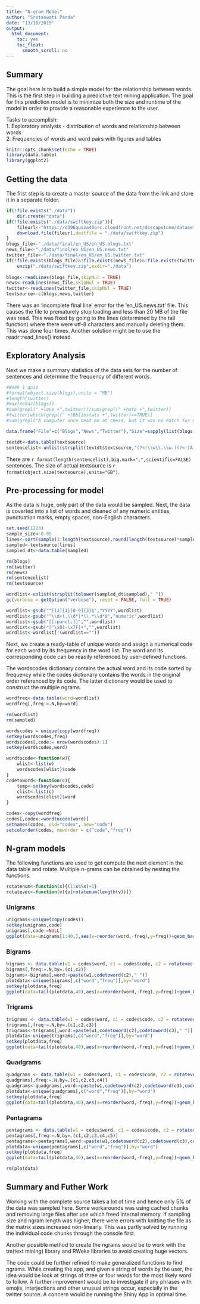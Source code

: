 ```yaml
---
title: "N-gram Model"
author: "Srotaswati Panda"
date: "13/10/2019"
output:
  html_document:
    toc: yes
    toc_float:
      smooth_scroll: no
---
```


## Summary

The goal here is to build a simple model for the relationship between words. This is the first step in building a predictive text mining application. The goal for this prediction model is to minimize both the size and runtime of the model in order to provide a reasonable experience to the user.

Tasks to accomplish:  
1. Exploratory analysis - distribution of words and relationship between words  
2. Frequencies of words and word pairs with figures and tables


```r
knitr::opts_chunk$set(echo = TRUE)
library(data.table)
library(ggplot2)
```

## Getting the data
The first step is to create a master source of the data from the link and store it in a separate folder.
```r
if(!file.exists("./data"))
    dir.create("data")
if(!file.exists("./data/swiftkey.zip")){
    fileurl<-"https://d396qusza40orc.cloudfront.net/dsscapstone/dataset/Coursera-SwiftKey.zip"
    download.file(fileurl,destfile = "./data/swiftkey.zip")
}
blogs_file<-"./data/final/en_US/en_US.blogs.txt"
news_file<-"./data/final/en_US/en_US.news.txt"
twitter_file<-"./data/final/en_US/en_US.twitter.txt"
if(!file.exists(blogs_file)&!file.exists(news_file)&!file.exists(twitter_file))
    unzip("./data/swiftkey.zip",exdir="./data")
 
blogs<-readLines(blogs_file,skipNul = TRUE)
news<-readLines(news_file,skipNul = TRUE)
twitter<-readLines(twitter_file,skipNul = TRUE)
textsource<-c(blogs,news,twitter)
```
There was an ‘incomplete final line’ error for the 'en_US.news.txt' file. This causes the file to prematurely stop loading and less than 20 MB of the file was read. This was fixed by going to the lines (determined by the tail function) where there were utf-8 characters and manually deleting them. This was done four times. Another solution might be to use the readr::read_lines() instead.

## Exploratory Analysis
Next we make a summary statistics of the data sets for the number of sentences and determine the frequency of different words. 
```r
#Week 1 quiz
#format(object.size(blogs),units = "MB")
#length(twitter)
#max(nchar(blogs))
#sum(grepl(" +love +",twitter))/sum(grepl(" +hate +",twitter))
#twitter[which(grepl(" +[Bb]iostats +",twitter)==TRUE)]
#sum(grepl("A computer once beat me at chess, but it was no match for me at kickboxing",twitter))

data.frame("File"=c("Blogs","News","Twitter"),"Size"=sapply(list(blogs,news,twitter), function(x){format(object.size(x),"MB")}),"Total characters"=sapply(list(blogs,news,twitter), function(x){sum(nchar(x))}),"Max characters"=sapply(list(blogs,news,twitter), function(x){max(unlist(lapply(x, function(y){nchar(y)})))}),"Total entries"=sapply(list(blogs,news,twitter), function(x){length(x)}))

textdt<-data.table(textsource)
sentencelist<-unlist(strsplit(textdt$textsource,"(?<!\\w\\.\\w.)(?<![A-Z][a-z]\\.)(?<=\\.|\\?)\\s", perl=TRUE))
```
There are `r format(length(sentencelist),big.mark=",",scientific=FALSE)` sentences. The size of actual textsource is `r format(object.size(textsource),units="GB")`.

## Pre-processing for model
As the data is huge, only part of the data would be sampled. Next, the data is coverted into a list of words and cleaned of any numeric entities, punctuation marks, empty spaces, non-English characters. 
```r
set.seed(1223)
sample_size<-0.05
lines<-sort(sample(1:length(textsource),round(length(textsource)*sample_size),replace=FALSE))
sampled<-textsource[lines]
sampled_dt<-data.table(sampled)

rm(blogs)
rm(twitter)
rm(news)
rm(sentencelist)
rm(textsource)

wordlist<-unlist(strsplit(tolower(sampled_dt$sampled)," "))
gc(verbose = getOption("verbose"), reset = FALSE, full = TRUE)

wordlist<-gsub("^[12]{1}[0-9]{3}$","YYYY",wordlist)
wordlist<-gsub("^\\d+(,\\d*)*\\.*\\d*$","numeric",wordlist)
wordlist<-gsub("[[:punct:]]","",wordlist)
wordlist<-gsub("[^\x01-\x7F]+","",wordlist)
wordlist<-wordlist[!(wordlist=="")]
```

Next, we create a ready-table of unique words and assign a numerical code for each word by its frequency in the word list. The word and its corresponding code can be readily referenced by user-defined functions. 

The wordscodes dictionary contains the actual word and its code sorted by frequency while the codes dictionary contains the words in the original order referenced by its code. The latter dictionary would be used to construct the multiple ngrams.
```r
wordfreq<-data.table(word=wordlist)
wordfreq[,freq:=.N,by=word]

rm(wordlist)
rm(sampled)

wordscodes = unique(copy(wordfreq))
setkey(wordscodes,freq)
wordscodes[,code:= nrow(wordscodes):1]
setkey(wordscodes,word)

wordtocode<-function(w){
    wlist<-list(w)
    wordscodes[wlist]$code
}
codetoword<-function(c){
    temp<-setkey(wordscodes,code)
    clist<-list(c)
    wordscodes[clist]$word
}

codes<-copy(wordfreq)
codes[,codex:=wordtocode(word)]
setnames(codes, old="codex", new="code")
setcolorder(codes, neworder = c("code","freq"))
```

## N-gram models

The following functions are used to get compute the next element in the data table and rotate. Multiple n-grams can be obtained by nesting the functions.
```r
rotatenum<-function(x){(1:x%%x)+1}
rotatevec<-function(v){v[rotatenum(length(v))]}
```

### Unigrams
```r
unigrams<-unique(copy(codes))
setkey(unigrams,code)
unigrams[,code:=NULL]
ggplot(data=unigrams[1:40,],aes(x=reorder(word,-freq),y=freq))+geom_bar(stat="identity")+labs(x="Unigram",y="Frequency")+theme(axis.text.x = element_text(angle=90))
```

### Bigrams
```r
bigrams <- data.table(w1 = codes$word, c1 = codes$code, c2 = rotatevec(codes$code))
bigrams[,freq:=.N,by=.(c1,c2)]
bigrams<-bigrams[,word:=paste(w1,codetoword(c2)," ")]
plotdata<-unique(bigrams[,c("word","freq")],by="word")
setkey(plotdata,freq)
ggplot(data=tail(plotdata,40),aes(x=reorder(word,-freq),y=freq))+geom_bar(stat="identity")+labs(x="Bigram",y="Frequency")+theme(axis.text.x = element_text(angle=90))
```

### Trigrams
```r
trigrams <- data.table(w1 = codes$word, c1 = codes$code, c2 = rotatevec(codes$code),c3 = rotatevec(rotatevec(codes$code)))
trigrams[,freq:=.N,by=.(c1,c2,c3)]
trigrams<-trigrams[,word:=paste(w1,codetoword(c2),codetoword(c3)," ")]
plotdata<-unique(trigrams[,c("word","freq")],by="word")
setkey(plotdata,freq)
ggplot(data=tail(plotdata,40),aes(x=reorder(word,-freq),y=freq))+geom_bar(stat="identity")+labs(x="Trigram",y="Frequency")+theme(axis.text.x = element_text(angle=90))
```

### Quadgrams
```r
quadgrams <- data.table(w1 = codes$word, c1 = codes$code, c2 = rotatevec(codes$code),c3 = rotatevec(rotatevec(codes$code)),c4 = rotatevec(rotatevec(rotatevec(codes$code))))
quadgrams[,freq:=.N,by=.(c1,c2,c3,c4)]
quadgrams<-quadgrams[,word:=paste(w1,codetoword(c2),codetoword(c3),codetoword(c4)," ")]
plotdata<-unique(quadgrams[,c("word","freq")],by="word")
setkey(plotdata,freq)
ggplot(data=tail(plotdata,40),aes(x=reorder(word,-freq),y=freq))+geom_bar(stat="identity")+labs(x="Quadgram",y="Frequency")+theme(axis.text.x = element_text(angle=90))
```

### Pentagrams
```r
pentagrams <- data.table(w1 = codes$word, c1 = codes$code, c2 = rotatevec(codes$code),c3 = rotatevec(rotatevec(codes$code)),c4 = rotatevec(rotatevec(rotatevec(codes$code))),c5 = rotatevec(rotatevec(rotatevec(rotatevec(codes$code)))))
pentagrams[,freq:=.N,by=.(c1,c2,c3,c4,c5)]
pentagrams<-pentagrams[,word:=paste(w1,codetoword(c2),codetoword(c3),codetoword(c4),codetoword(c5)," ")]
plotdata<-unique(pentagrams[,c("word","freq")],by="word")
setkey(plotdata,freq)
ggplot(data=tail(plotdata,40),aes(x=reorder(word,-freq),y=freq))+geom_bar(stat="identity")+labs(x="Pentagram",y="Frequency")+theme(axis.text.x = element_text(angle=90))

rm(plotdata)
```

## Summary and Futher Work
Working with the complete source takes a lot of time and hence only 5% of the data was sampled here. Some workarounds was using cached chunks and removing large files after use which freed internal memory. If sampling size and ngram length was higher, there were errors with knitting the file as the matrix sizes increased non-linearly. This was partly solved by running the individual code chunks through the console first. 

Another possible method to create the ngrams would be to work with the tm(text mining) library and RWeka libraries to avoid creating huge vectors.  

The code could be further refined to make generalized functions to find ngrams. While creating the app, and given a string of words by the user, the idea would be look at strings of three or four words for the most likely word to follow. A further improvement would be to investigate if any phrases with emojis, interjections and other unusual strings occur, especially in the twitter source. A concern would be running the Shiny App in optimal time.